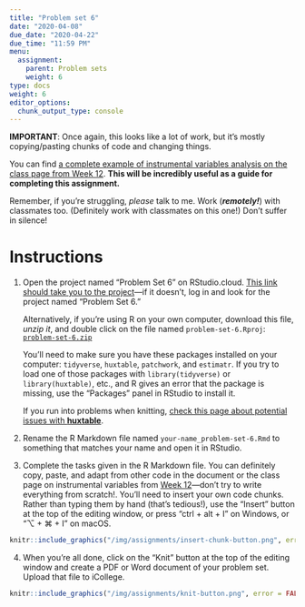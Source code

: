 ```yaml
---
title: "Problem set 6"
date: "2020-04-08"
due_date: "2020-04-22"
due_time: "11:59 PM"
menu:
  assignment:
    parent: Problem sets
    weight: 6
type: docs
weight: 6
editor_options: 
  chunk_output_type: console
---
```


**IMPORTANT**: Once again, this looks like a lot of work, but it's mostly copying/pasting chunks of code and changing things. 

You can find [a complete example of instrumental variables analysis on the class page from Week 12](/class/12-class/). **This will be incredibly useful as a guide for completing this assignment.**

Remember, if you're struggling, *please* talk to me. Work (***remotely!***) with classmates too. (Definitely work with classmates on this one!) Don't suffer in silence!


# Instructions

1. Open the project named "Problem Set 6" on RStudio.cloud. [This link should take you to the project](https://rstudio.cloud/spaces/44864/project/1098009)—if it doesn't, log in and look for the project named "Problem Set 6."

    Alternatively, if you're using R on your own computer, download this file, *unzip it*, and double click on the file named `problem-set-6.Rproj`: [<i class="fas fa-file-archive"></i> `problem-set-6.zip`](/projects/problem-set-6.zip)
    
    You'll need to make sure you have these packages installed on your computer: `tidyverse`, `huxtable`, `patchwork`, and `estimatr`. If you try to load one of those packages with `library(tidyverse)` or `library(huxtable)`, etc., and R gives an error that the package is missing, use the "Packages" panel in RStudio to install it.

    If you run into problems when knitting, [check this page about potential issues with **huxtable**](/reference/regtables/).

2. Rename the R Markdown file named `your-name_problem-set-6.Rmd` to something that matches your name and open it in RStudio.

3. Complete the tasks given in the R Markdown file. You can definitely copy, paste, and adapt from other code in the document or the class page on instrumental variables from [Week 12](/class/12-class/)—don't try to write everything from scratch!. You'll need to insert your own code chunks. Rather than typing them by hand (that's tedious!), use the "Insert" button at the top of the editing window, or press "ctrl + alt + I" on Windows, or "⌥ + ⌘ + I" on macOS.

```r
knitr::include_graphics("/img/assignments/insert-chunk-button.png", error = FALSE)
```

4. When you're all done, click on the "Knit" button at the top of the editing window and create a PDF or Word document of your problem set. Upload that file to iCollege.

```r
knitr::include_graphics("/img/assignments/knit-button.png", error = FALSE)
```
